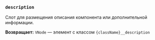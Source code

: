 ### `description`

Слот для размещения описания компонента или дополнительной информации.

**Возвращает:** `VNode` — элемент с классом `{className}__description`
